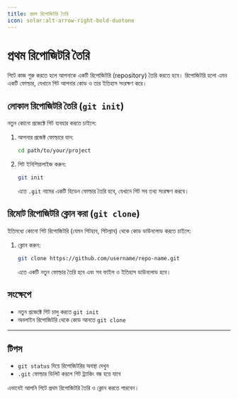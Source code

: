 ```yaml
---
title: প্রথম রিপোজিটরি তৈরি
icon: solar:alt-arrow-right-bold-duotone
---
```


# প্রথম রিপোজিটরি তৈরি

গিটে কাজ শুরু করতে হলে আপনাকে একটি রিপোজিটরি (repository) তৈরি করতে হবে। রিপোজিটরি হলো এমন একটি ফোল্ডার, যেখানে গিট আপনার কোড ও তার ইতিহাস সংরক্ষণ করে।

## লোকাল রিপোজিটরি তৈরি (`git init`)

নতুন কোনো প্রজেক্টে গিট ব্যবহার করতে চাইলে:

1. আপনার প্রজেক্ট ফোল্ডারে যান:
   ```sh
   cd path/to/your/project
   ```
2. গিট ইনিশিয়ালাইজ করুন:
   ```sh
   git init
   ```
   এতে `.git` নামের একটি হিডেন ফোল্ডার তৈরি হবে, যেখানে গিট সব তথ্য সংরক্ষণ করবে।

## রিমোট রিপোজিটরি ক্লোন করা (`git clone`)

ইতিমধ্যে কোনো গিট রিপোজিটরি (যেমন গিটহাব, গিটল্যাব) থেকে কোড ডাউনলোড করতে চাইলে:

1. ক্লোন করুন:
   ```sh
   git clone https://github.com/username/repo-name.git
   ```
   এতে একটি নতুন ফোল্ডার তৈরি হবে এবং সব ফাইল ও ইতিহাস ডাউনলোড হবে।

## সংক্ষেপে
- নতুন প্রজেক্টে গিট চালু করতে `git init`
- অনলাইন রিপোজিটরি থেকে কোড আনতে `git clone`

---

## টিপস
- `git status` দিয়ে রিপোজিটরির অবস্থা দেখুন
- `.git` ফোল্ডার ডিলিট করলে গিট ট্র্যাকিং বন্ধ হয়ে যাবে

এভাবেই আপনি গিটে প্রথম রিপোজিটরি তৈরি ও ক্লোন করতে পারবেন।
